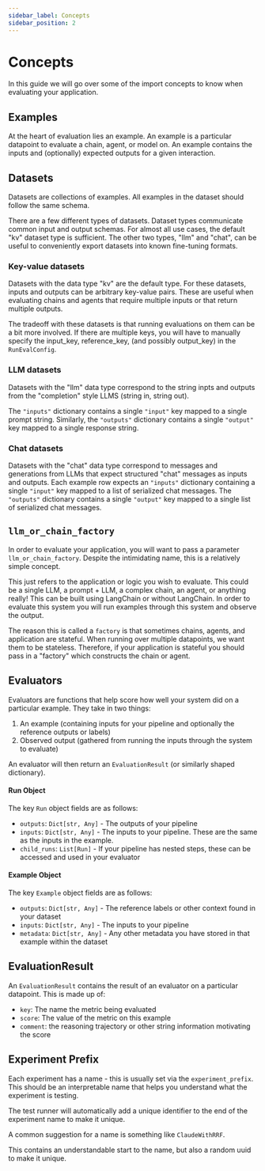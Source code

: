 ```yaml
---
sidebar_label: Concepts
sidebar_position: 2
---
```



# Concepts

In this guide we will go over some of the import concepts to know when evaluating your application.

## Examples

At the heart of evaluation lies an example.
An example is a particular datapoint to evaluate a chain, agent, or model on.
An example contains the inputs and (optionally) expected outputs for a given interaction.

## Datasets

Datasets are collections of examples.
All examples in the dataset should follow the same schema.

There are a few different types of datasets. Dataset types communicate common input and output schemas. For almost all use cases, the default "kv" dataset type is sufficient. The other two types, "llm" and "chat", can be useful to conveniently export datasets into known fine-tuning formats.


### Key-value datasets

Datasets with the data type "kv" are the default type. For these datasets, inputs and outputs can be arbitrary key-value pairs. These are useful when evaluating chains and agents that require multiple inputs or that return multiple outputs.

The tradeoff with these datasets is that running evaluations on them can be a bit more involved. If there are multiple keys, you will have to manually specify the input_key, reference_key, (and possibly output_key) in the `RunEvalConfig`.

### LLM datasets

Datasets with the "llm" data type correspond to the string inpts and outputs from the "completion" style LLMS (string in, string out).

The `"inputs"` dictionary contains a single `"input"` key mapped to a single prompt string. Similarly, the `"outputs"` dictionary contains a single `"output"` key mapped to a single response string.


### Chat datasets

Datasets with the "chat" data type correspond to messages and generations from LLMs that expect structured "chat" messages as inputs and outputs. Each example row
expects an `"inputs"` dictionary containing a single `"input"` key mapped to a list of serialized chat messages. The `"outputs"` dictionary contains a single `"output"` key mapped to a single list of serialized chat messages.

## `llm_or_chain_factory`

In order to evaluate your application, you will want to pass a parameter `llm_or_chain_factory`.
Despite the intimidating name, this is a relatively simple concept.

This just refers to the application or logic you wish to evaluate.
This could be a single LLM, a prompt + LLM, a complex chain, an agent, or anything really!
This can be built using LangChain or without LangChain.
In order to evaluate this system you will run examples through this system and observe the output.

The reason this is called a `factory` is that sometimes chains, agents, and application are stateful.
When running over multiple datapoints, we want them to be stateless.
Therefore, if your application is stateful you should pass in a "factory" which constructs the chain or agent.

## Evaluators

Evaluators are functions that help score how well your system did on a particular example.
They take in two things:

1. An example (containing inputs for your pipeline and optionally the reference outputs or labels)
2. Observed output (gathered from running the inputs through the system to evaluate)

An evaluator will then return an `EvaluationResult` (or similarly shaped dictionary).

#### Run Object

The key `Run` object fields are as follows:

- `outputs`: `Dict[str, Any]` - The outputs of your pipeline
- `inputs`: `Dict[str, Any]` - The inputs to your pipeline. These are the same as the inputs in the example.
- `child_runs`: `List[Run]` - If your pipeline has nested steps, these can be accessed and used in your evaluator

#### Example Object

The key `Example` object fields are as follows:
- `outputs`: `Dict[str, Any]` - The reference labels or other context found in your dataset
- `inputs`: `Dict[str, Any]` - The inputs to your pipeline
- `metadata`: `Dict[str, Any]` - Any other metadata you have stored in that example within the dataset

## EvaluationResult

An `EvaluationResult` contains the result of an evaluator on a particular datapoint.
This is made up of:

- `key`: The name the metric being evaluated
- `score`: The value of the metric on this example
- `comment`: the reasoning trajectory or other string information motivating the score


## Experiment Prefix

Each experiment has a name - this is usually set via the `experiment_prefix`. This should be an interpretable name that helps you understand what the experiment is testing.

The test runner will automatically add a unique identifier to the end of the experiment name to make it unique.

A common suggestion for a name is something like `ClaudeWithRRF`.

This contains an understandable start to the name, but also a random uuid to make it unique.

